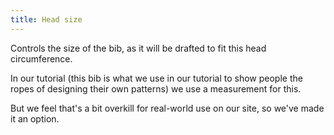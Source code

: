 ```yaml
---
title: Head size
---
```


Controls the size of the bib, as it will be drafted to fit this head circumference.

In our tutorial (this bib is what we use in our tutorial to show people the ropes
of designing their own patterns) we use a measurement for this.

But we feel that's a bit overkill for real-world use on our site, so we've made it an option.
